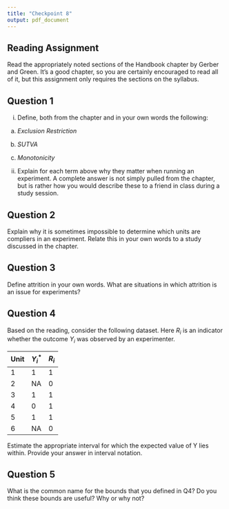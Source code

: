 ```yaml
---
title: "Checkpoint 8"
output: pdf_document
---
```


## Reading Assignment 

Read the appropriately noted sections of the Handbook chapter by Gerber and Green. It's a good chapter, so you are certainly encouraged to read all of it, but this assignment only requires the sections on the syllabus. 

## Question 1 

i) Define, both from the chapter and in your own words the following: 

a) *Exclusion Restriction* 


b) *SUTVA* 


c) *Monotonicity* 


ii) Explain for each term above why they matter when running an experiment. A complete answer is not simply pulled from the chapter, but is rather how you would describe these to a friend in class during a study session. 


## Question 2 

Explain why it is sometimes impossible to determine which units are compliers in an experiment. Relate this in your own words to a study discussed in the chapter. 


## Question 3 

Define attrition in your own words. What are situations in which attrition is an issue for experiments? 


## Question 4 

Based on the reading, consider the following dataset. Here $R_i$ is an indicator whether the outcome $Y_i$ was observed by an experimenter. 

|Unit|$Y^*_i$| $R_i$|
|----|------|-------|
| 1|1|1|
| 2|NA|0|
|3|1|1|
|4|0|1|
|5|1|1|
|6|NA|0|

Estimate the appropriate interval for which the expected value of Y lies within. Provide your answer in interval notation. 

## Question 5 

What is the common name for the bounds that you defined in Q4? Do you think these bounds are useful? Why or why not? 

